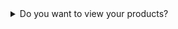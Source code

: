 <details>
<summary>Do you want to view your products?</summary>

:::info

Después de utilizar la API para acceder a los productos, es importante actualizar la caché para visualizar los cambios.

¿Cómo hacerlo?

- Dirígete a la esquina superior derecha y selecciona el menú desplegable con tu nombre de usuario.
- Haz clic en 'Configuraciones'.
- En la sección 'Acciones', busca la opción 'Limpiar caché'.
- Haz clic en 'Limpiar caché' para actualizar la información y visualizar los productos actualizados.

:::

</details>

